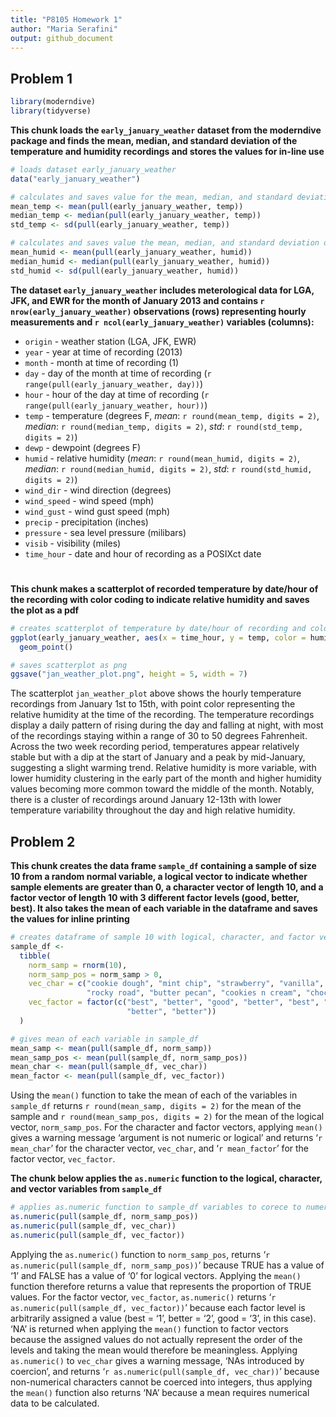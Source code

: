 ```yaml
---
title: "P8105 Homework 1"
author: "Maria Serafini"
output: github_document
---
```


## Problem 1

```r
library(moderndive)
library(tidyverse)
```


__This chunk loads the `early_january_weather` dataset from the moderndive package and finds the mean, median, and standard deviation of the temperature and humidity recordings and stores the values for in-line use__ 

```r
# loads dataset early_january_weather
data("early_january_weather")

# calculates and saves value for the mean, median, and standard deviation of temperature variable
mean_temp <- mean(pull(early_january_weather, temp))
median_temp <- median(pull(early_january_weather, temp))
std_temp <- sd(pull(early_january_weather, temp))

# calculates and saves value the mean, median, and standard deviation of humidity variable
mean_humid <- mean(pull(early_january_weather, humid))
median_humid <- median(pull(early_january_weather, humid))
std_humid <- sd(pull(early_january_weather, humid))
```

__The dataset `early_january_weather` includes meterological data for LGA, JFK, and EWR for the month of January 2013 and contains `r nrow(early_january_weather)` observations (rows) representing hourly measurements and `r ncol(early_january_weather)` variables (columns):__ 

* `origin` - weather station (LGA, JFK, EWR)
* `year` - year at time of recording (2013)
* `month` - month at time of recording (1)
* `day` - day of the month at time of recording (`r range(pull(early_january_weather, day))`)
* `hour` - hour of the day at time of recording (`r range(pull(early_january_weather, hour))`)
* `temp` - temperature (degrees F, _mean_: `r round(mean_temp, digits = 2)`, _median_: `r round(median_temp, digits = 2)`, _std_: `r round(std_temp, digits = 2)`)
* `dewp` - dewpoint (degrees F)
* `humid` - relative humidity (_mean_: `r round(mean_humid, digits = 2)`, _median_: `r round(median_humid, digits = 2)`, _std_: `r round(std_humid, digits = 2)`)
* `wind_dir` - wind direction (degrees)
* `wind_speed` - wind speed (mph) 
* `wind_gust` - wind gust speed (mph)
* `precip` - precipitation (inches)
* `pressure` - sea level pressure (milibars)
* `visib` - visibility (miles)
* `time_hour` - date and hour of recording as a POSIXct date

#
__This chunk makes a scatterplot of recorded temperature by date/hour of the recording with color coding to indicate relative humidity and saves the plot as a pdf__

```r
# creates scatterplot of temperature by date/hour of recording and color coded based on relative humidity
ggplot(early_january_weather, aes(x = time_hour, y = temp, color = humid)) +
  geom_point()

# saves scatterplot as png
ggsave("jan_weather_plot.png", height = 5, width = 7)
```

The scatterplot `jan_weather_plot` above shows the hourly temperature recordings from January 1st to 15th, with point color representing the relative humidity at the time of the recording. The temperature recordings display a daily pattern of rising during the day and falling at night, with most of the recordings staying within a range of 30 to 50 degrees Fahrenheit. Across the two week recording period, temperatures appear relatively stable but with a dip at the start of January and a peak by mid-January, suggesting a slight warming trend. Relative humidity is more variable, with lower humidity clustering in the early part of the month and higher humidity values becoming more common toward the middle of the month. Notably, there is a cluster of recordings around January 12-13th with lower temperature variability throughout the day and high relative humidity.


## Problem 2

__This chunk creates the data frame `sample_df` containing a sample of size 10 from a random normal variable, a logical vector to indicate whether sample elements are greater than 0, a character vector of length 10, and a factor vector of length 10 with 3 different factor levels (good, better, best). It also takes the mean of each variable in the dataframe and saves the values for inline printing__ 

```r
# creates dataframe of sample 10 with logical, character, and factor vectors 
sample_df <- 
  tibble(
    norm_samp = rnorm(10),
    norm_samp_pos = norm_samp > 0, 
    vec_char = c("cookie dough", "mint chip", "strawberry", "vanilla", "chocolate", 
                 "rocky road", "butter pecan", "cookies n cream", "chocolate chip", "caramel"),
    vec_factor = factor(c("best", "better", "good", "better", "best", "good", "good", "best", 
                          "better", "better"))
  )

# gives mean of each variable in sample_df
mean_samp <- mean(pull(sample_df, norm_samp))
mean_samp_pos <- mean(pull(sample_df, norm_samp_pos))
mean_char <- mean(pull(sample_df, vec_char))
mean_factor <- mean(pull(sample_df, vec_factor))
```

Using the `mean()` function to take the mean of each of the variables in `sample_df` returns `r round(mean_samp, digits = 2)` for the mean of the sample and `r round(mean_samp_pos, digits = 2)` for the mean of the logical vector, `norm_samp_pos`. For the character and factor vectors, applying `mean()` gives a warning message 'argument is not numeric or logical' and returns '`r mean_char`' for the character vector, `vec_char`, and '`r mean_factor`' for the factor vector, `vec_factor`.


__The chunk below applies the `as.numeric` function to the logical, character, and vector variables from `sample_df`__ 
```r
# applies as.numeric function to sample_df variables to corece to numeric values
as.numeric(pull(sample_df, norm_samp_pos))
as.numeric(pull(sample_df, vec_char))
as.numeric(pull(sample_df, vec_factor))
```

Applying the `as.numeric()` function to `norm_samp_pos`, returns '`r as.numeric(pull(sample_df, norm_samp_pos))`' because TRUE has a value of '1' and FALSE has a value of '0' for logical vectors. Applying the `mean()` function therefore returns a value that represents the proportion of TRUE values. For the factor vector, `vec_factor`, `as.numeric()` returns '`r as.numeric(pull(sample_df, vec_factor))`' because each factor level is arbitrarily assigned a value (best = '1', better = '2', good = '3', in this case). 'NA' is returned when applying the `mean()` function to factor vectors because the assigned values do not actually represent the order of the levels and taking the mean would therefore be meaningless. Applying `as.numeric()` to `vec_char` gives a warning message, 'NAs introduced by coercion', and returns '`r as.numeric(pull(sample_df, vec_char))`' because non-numerical characters cannot be coerced into integers, thus applying the `mean()` function also returns 'NA' because a mean requires numerical data to be calculated. 
